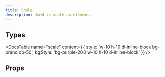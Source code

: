 ```yaml
---
title: Scale
description: Used to scale an element.
---
```


## Types

<DocsTable
  name="scale"
  content={{
    style: 'w-10 h-10 d-inline-block bg-brand op-50',
    bgStyle: 'bg-purple-200 w-10 h-10 d-inline-block'
  }}
/>

## Props

<DocsTable 
  type="props"
  name="scale"
/>